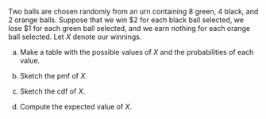 Two balls are chosen randomly from an urn containing 8 green, 4 black, and 2 orange balls. Suppose that we win \$2 for each black ball selected, we lose \$1 for each green ball selected, and we earn nothing for each orange ball selected. Let $X$ denote our winnings.

a.  Make a table with the possible values of $X$ and the probabilities of each value.

b.  Sketch the pmf of $X$.

c.  Sketch the cdf of $X$.

d.  Compute the expected value of $X$.